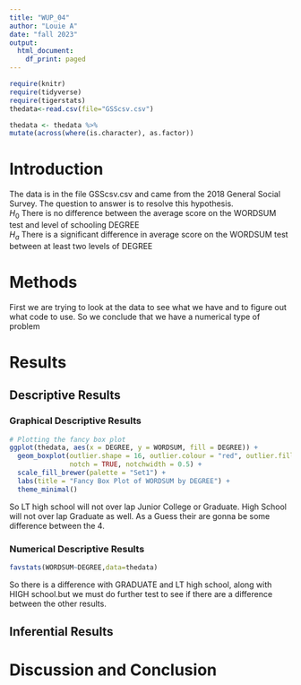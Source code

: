```yaml
---
title: "WUP_04"
author: "Louie A"
date: "fall 2023"
output:
  html_document:
    df_print: paged
---
```


```r
require(knitr)
require(tidyverse)
require(tigerstats)
thedata<-read.csv(file="GSScsv.csv")
```

```r
thedata <- thedata %>%
mutate(across(where(is.character), as.factor))
```

# Introduction

<!--In this section you explain what you are trying to show.  Where did the data come from?  What is the research or other question you are trying to answer?!-->

The data is in the file GSScsv.csv and came from the 2018 General Social Survey.  The question to answer is to resolve this hypothesis.  
$H_0$ There is no difference between the average score on the WORDSUM test and level of schooling DEGREE  
$H_a$ There is a significant difference in average score on the WORDSUM test between at least two levels of DEGREE  

# Methods

<!--Mention that you intend to use chatGPT to the greatest extent possible. Give credit to chatGPT when you use it to create code in your report. Decide on your methods:  use "variable analysis" or other appropriate descriptors.  Make sure to choose at least one graphical method and at least one numerical method.!-->

First we are trying to look at the data to see what we have and to figure out what code to use. So we conclude that we have a numerical type of problem


# Results

<!--Divide this section into two sub-sections:  One for your descriptive  results and one for your inferential results.!-->

## Descriptive Results

### Graphical Descriptive Results

<!--Graphical results here.  Make sure to show your code.  Provide appropriate labels for axes, giving units if possible, and provide a good title for the graph, too.  Use the graphical results to describe the patterns if any that exist in the data as focused toward the research question!-->

```r
# Plotting the fancy box plot
ggplot(thedata, aes(x = DEGREE, y = WORDSUM, fill = DEGREE)) +
  geom_boxplot(outlier.shape = 16, outlier.colour = "red", outlier.fill = "red",
               notch = TRUE, notchwidth = 0.5) +
  scale_fill_brewer(palette = "Set1") +
  labs(title = "Fancy Box Plot of WORDSUM by DEGREE") +
  theme_minimal()
```
So LT high school will not over lap Junior College or Graduate. High School will not over lap Graduate as well. As a Guess their are gonna be some difference between the 4.

### Numerical Descriptive Results

```r
favstats(WORDSUM~DEGREE,data=thedata)
```
So there is a difference with GRADUATE and LT high school, along with HIGH school.but we must do further test to see if there are a difference between the other results.
<!--Numerical results go here. Use the numerical results to describe the patterns if any that exist in the data as focused toward the research question!-->

## Inferential Results

<!--State hypothesis clearly.  Make sure your discussion of the inferential test covers all the aspects that the test output produces, such as test statistic, p-value etc.  Make a decision about the null hypothesis, explain the assumptions on which the selected test/procedure was based, and why the chosen procedure satisfys the assumptions and is appropriate to answer the research question!-->


# Discussion and Conclusion

<!--Discussion and conclusion here.  If you found a relationship be sure to consider whether the relationship occurs because one of the variavbles causes the other, or whether they perhasps are related for some other reason.  Watch the chapter 6 videos from the GeorgeTown videos collection.!-->
